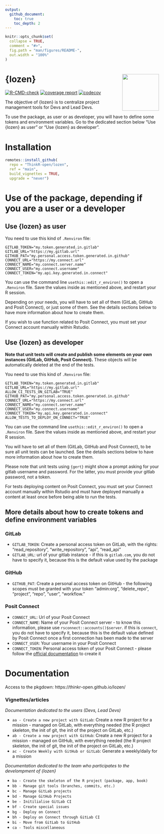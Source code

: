 ```yaml
---
output: 
  github_document:
    toc: true
    toc_depth: 2
---
```


<!-- README.md is generated from README.Rmd. Please edit that file -->

```r
knitr::opts_chunk$set(
  collapse = TRUE,
  comment = "#>",
  fig.path = "man/figures/README-",
  out.width = "100%"
)
```

# {lozen} <img src="man/figures/logo.png" align="right" alt="" width="120" /> {.unlisted}

<!-- badges: start -->
[![R-CMD-check](https://github.com/ThinkR-open/lozen/actions/workflows/R-CMD-check.yaml/badge.svg)](https://github.com/ThinkR-open/lozen/actions/workflows/R-CMD-check.yaml)
[![coverage report](https://github.com/ThinkR-open/lozen/actions/workflows/test-coverage.yaml/badge.svg)](https://github.com/ThinkR-open/lozen/actions/workflows/test-coverage.yaml)
[![codecov](https://codecov.io/gh/ThinkR-open/lozen/branch/main/graph/badge.svg?token=OSIC3VV5NG)](https://codecov.io/gh/ThinkR-open/lozen)
<!-- badges: end -->

The objective of {lozen} is to centralize project management tools for Devs and Lead Devs.

To use the package, as user or as developer, you will have to define some tokens and environment variables. Go to the dedicated section below "Use {lozen} as user" or "Use {lozen} as developer".

# Installation

```r
remotes::install_github(
  repo = "ThinkR-open/lozen",
  ref = "main",
  build_vignettes = TRUE,
  upgrade = "never")
```


# Use of the package, depending if you are a user or a developer

## Use {lozen} as user

You need to use this kind of `.Renviron` file:

```
GITLAB_TOKEN="my.token.generated.in.gitlab"
GITLAB_URL="https://my.gitlab.url"
GITHUB_PAT="my.personal.access.token.generated.in.github"
CONNECT_URL="https://my.connect.url"
CONNECT_NAME="my.connect.server.name"
CONNECT_USER="my.connect.username"
CONNECT_TOKEN="my.api.key.generated.in.connect"
```

You can use the command line `usethis::edit_r_environ()` to open a `.Renviron` file. Save the values inside as mentioned above, and restart your R session.

Depending on your needs, you will have to set all of them (GitLab, GitHub and Posit Connect), or just some of them. See the details sections below to have more information about how to create them.

If you wish to use function related to Posit Connect, you must set your Connect account manually within Rstudio.

## Use {lozen} as developer

**Note that unit tests will create and publish some elements on your own instances (GitLab, GitHub, Posit Connect).** These objects will be automatically deleted at the end of the tests.

You need to use this kind of `.Renviron` file:

```
GITLAB_TOKEN="my.token.generated.in.gitlab"
GITLAB_URL="https://my.gitlab.url"
ALLOW_CI_TESTS_ON_GITLAB="TRUE"
GITHUB_PAT="my.personal.access.token.generated.in.github"
CONNECT_URL="https://my.connect.url"
CONNECT_NAME="my.connect.server.name"
CONNECT_USER="my.connect.username"
CONNECT_TOKEN="my.api.key.generated.in.connect"
ALLOW_TESTS_TO_DEPLOY_ON_CONNECT="TRUE"
```

You can use the command line `usethis::edit_r_environ()` to open a `.Renviron` file. Save the values inside as mentioned above, and restart your R session.

You will have to set all of them (GitLab, GitHub and Posit Connect), to be sure all unit tests can be launched. See the details sections below to have more information about how to create them.

Please note that unit tests using `{gert}` might show a prompt asking for your gitlab username and password. For the latter, you must provide your gitlab password, not a token.

For tests deploying content on Posit Connect, you must set your Connect account manually within Rstudio and must have deployed manually a content at least once before being able to run the tests. 


## More details about how to create tokens and define environment variables

### GitLab

- `GITLAB_TOKEN`: Create a personal access token on GitLab, with the rights: "read_repository", "write_repository", "api", "read_api"
- `GITLAB_URL`: url of your gitlab instance - if this is `gitlab.com`, you do not have to specify it, because this is the default value used by the package

### GitHub

- `GITHUB_PAT`: Create a personal access token on GitHub - the following scopes must be granted with your token "admin:org", "delete_repo", "project", "repo", "user", "workflow."

### Posit Connect

- `CONNECT_URL`: Url of your Posit Connect
- `CONNECT_NAME`: Name of your Posit Connect server - to know this information, please use `rsconnect::accounts()$server`. if this is `connect`, you do not have to specify it, because this is the default value defined by Posit Connect once a first connection has been made to the server
- `CONNECT_USER`: Your username in your Posit Connect
- `CONNECT_TOKEN`: Personal access token of your Posit Connect - please follow the [official documentation](https://docs.posit.co/connect/user/api-keys/) to create it

# Documentation

Access to the pkgdown: https://thinkr-open.github.io/lozen/

### Vignettes/articles

*Documentation dedicated to the users (Devs, Lead Devs)*

- `aa - Create a new project with GitLab`: Create a new R project for a mission - managed on GitLab, with everything needed (the R project skeleton, the init of git, the init of the project on GitLab, etc.)
- `ab - Create a new project with GitHub`: Create a new R project for a mission - managed on GitHub, with everything needed (the R project skeleton, the init of git, the init of the project on GitLab, etc.)
- `ac - Create Weekly with GitHub or GitLab`: Generate a weekly/daily for a mission

*Documentation dedicated to the team who participates to the develompment of {lozen}*

- `ba - Create the skeleton of the R project (package, app, book)`
- `bb - Manage git tools (branches, commits, etc.)`
- `bc - Manage GitLab projects`
- `bd - Manage GitHub Projects`
- `be - Initilialise GitLab CI`
- `bf - Create special issues`
- `bg - Deploy on Connect`
- `bh - Deploy on Connect through GitLab CI`
- `bi - Move from GitLab to GitHub`
- `ca - Tools miscellaneous`










